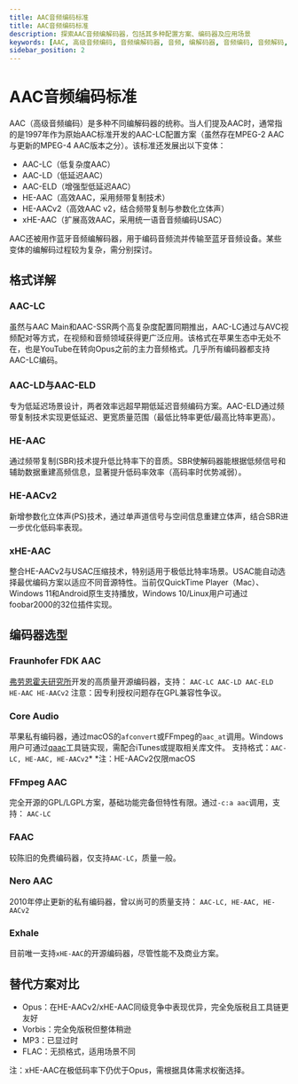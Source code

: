 ```yaml
---
title: AAC音频编码标准
title: AAC音频编码标准
description: 探索AAC音频编解码器，包括其多种配置方案、编码器及应用场景
keywords: [AAC, 高级音频编码, 音频编解码器, 音频, 编解码器, 音频编码, 音频解码, 音频压缩, 音频质量, 音频格式, 音频文件格式, 音频文件, 音频文件类型, 音频文件扩展名, 音频文件格式]
sidebar_position: 2
---
```


# AAC音频编码标准

AAC（高级音频编码）是多种不同编解码器的统称。当人们提及AAC时，通常指的是1997年作为原始AAC标准开发的AAC-LC配置方案（虽然存在MPEG-2 AAC与更新的MPEG-4 AAC版本之分）。该标准还发展出以下变体：
- AAC-LC（低复杂度AAC）
- AAC-LD（低延迟AAC）
- AAC-ELD（增强型低延迟AAC）
- HE-AAC（高效AAC，采用频带复制技术）
- HE-AACv2（高效AAC v2，结合频带复制与参数化立体声）
- xHE-AAC（扩展高效AAC，采用统一语音音频编码USAC）

AAC还被用作蓝牙音频编解码器，用于编码音频流并传输至蓝牙音频设备。某些变体的编解码过程较为复杂，需分别探讨。

## 格式详解

### AAC-LC
虽然与AAC Main和AAC-SSR两个高复杂度配置同期推出，AAC-LC通过与AVC视频配对等方式，在视频和音频领域获得更广泛应用。该格式在苹果生态中无处不在，也是YouTube在转向Opus之前的主力音频格式。几乎所有编码器都支持AAC-LC编码。

### AAC-LD与AAC-ELD
专为低延迟场景设计，两者效率远超早期低延迟音频编码方案。AAC-ELD通过频带复制技术实现更低延迟、更宽质量范围（最低比特率更低/最高比特率更高）。

### HE-AAC
通过频带复制(SBR)技术提升低比特率下的音质。SBR使解码器能根据低频信号和辅助数据重建高频信息，显著提升低码率效率（高码率时优势减弱）。

### HE-AACv2
新增参数化立体声(PS)技术，通过单声道信号与空间信息重建立体声，结合SBR进一步优化低码率表现。

### xHE-AAC
整合HE-AACv2与USAC压缩技术，特别适用于极低比特率场景。USAC能自动选择最优编码方案以适应不同音源特性。当前仅QuickTime Player（Mac）、Windows 11和Android原生支持播放，Windows 10/Linux用户可通过foobar2000的32位插件实现。

## 编码器选型

### Fraunhofer FDK AAC
[弗劳恩霍夫研究所](https://en.wikipedia.org/wiki/Fraunhofer_Society)开发的高质量开源编码器，支持：
`AAC-LC AAC-LD AAC-ELD HE-AAC HE-AACv2`
注意：因专利授权问题存在GPL兼容性争议。

### Core Audio
苹果私有编码器，通过macOS的`afconvert`或FFmpeg的`aac_at`调用。Windows用户可通过[qaac](https://github.com/nu774/qaac)工具链实现，需配合iTunes或提取相关库文件。
支持格式：`AAC-LC, HE-AAC, HE-AACv2`*
*注：HE-AACv2仅限macOS

### FFmpeg AAC
完全开源的GPL/LGPL方案，基础功能完备但特性有限。通过`-c:a aac`调用，支持：
`AAC-LC`

### FAAC
较陈旧的免费编码器，仅支持`AAC-LC`，质量一般。

### Nero AAC
2010年停止更新的私有编码器，曾以尚可的质量支持：
`AAC-LC, HE-AAC, HE-AACv2`

### Exhale
目前唯一支持`xHE-AAC`的开源编码器，尽管性能不及商业方案。

## 替代方案对比
- Opus：在HE-AACv2/xHE-AAC同级竞争中表现优异，完全免版税且工具链更友好
- Vorbis：完全免版税但整体稍逊
- MP3：已显过时
- FLAC：无损格式，适用场景不同

注：xHE-AAC在极低码率下仍优于Opus，需根据具体需求权衡选择。